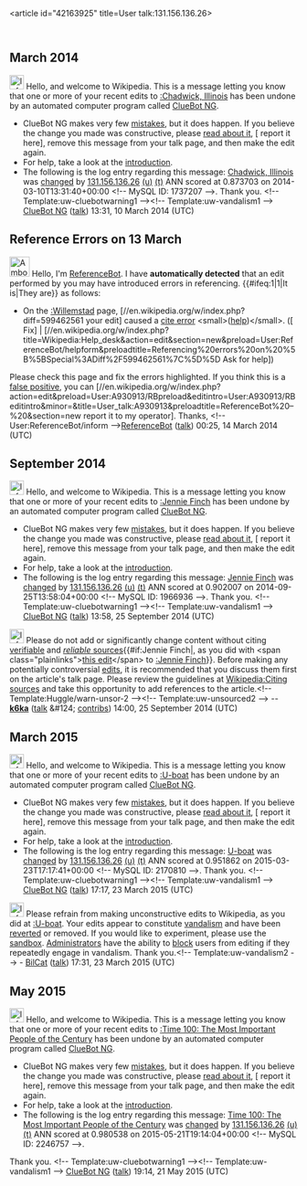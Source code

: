<article id="42163925" title=User talk:131.156.136.26>
	<talkpage id="42163925" title="User talk:131.156.136.26">
{{Shared IP edu|[[Northern Illinois University]]}}



== March 2014 ==
[[Image:Information.svg|left|25px|alt=|link=]] Hello, and welcome to Wikipedia. This is a message letting you know that one or more of your recent edits to [[:Chadwick, Illinois]] has been undone by an automated computer program called [[User:ClueBot NG|ClueBot NG]].
{{clear}}
* ClueBot NG makes very few [[User:ClueBot NG#Information About False Positives|mistakes]], but it does happen. If you believe the change you made was constructive, please [[User:ClueBot NG#Information About False Positives|read about it]], [{{User:ClueBot NG/Warnings/FPReport|1737207}} report it here], remove this message from your talk page, and then make the edit again.
* For help, take a look at the [[Wikipedia:Introduction|introduction]].
* The following is the log entry regarding this message: [[Chadwick, Illinois]] was [http://en.wikipedia.org/w/index.php?title=Chadwick%2C+Illinois&amp;diff=598982151&amp;oldid=592317615 changed] by [[Special:Contributions/131.156.136.26|131.156.136.26]] [[User:131.156.136.26|(u)]] [[User talk:131.156.136.26|(t)]] ANN scored at 0.873703 on 2014-03-10T13:31:40+00:00 &lt;!-- MySQL ID: 1737207 --&gt;. Thank you. &lt;!-- Template:uw-cluebotwarning1 --&gt;&lt;!-- Template:uw-vandalism1 --&gt; [[User:ClueBot NG|ClueBot NG]] ([[User talk:ClueBot NG|talk]]) 13:31, 10 March 2014 (UTC)
== Reference Errors on 13 March ==

[[Image:Ambox warning pn.svg|35px|alt=|link=]] Hello, I'm [[User:ReferenceBot|ReferenceBot]]. I have '''automatically detected''' that an edit performed by you may have introduced errors in referencing. {{#ifeq:1|1|It is|They are}} as follows:
*On the [[:Willemstad]] page, [//en.wikipedia.org/w/index.php?diff=599462561 your edit] caused a [[:Category:Pages_with_incorrect_ref_formatting|cite error]] &lt;small&gt;([[Help:Cite errors|help]])&lt;/small&gt;. ([{{fullurl:Willemstad|action=edit&amp;minor=minor&amp;summary=Fixing+reference+error+raised+by+%5B%5BUser%3AReferenceBot%7CReferenceBot%5D%5D}} Fix] | [//en.wikipedia.org/w/index.php?title=Wikipedia:Help_desk&amp;action=edit&amp;section=new&amp;preload=User:ReferenceBot/helpform&amp;preloadtitle=Referencing%20errors%20on%20%5B%5BSpecial%3ADiff%2F599462561%7C{{Replace|Willemstad| |%20}}%5D%5D Ask for help])
Please check this page and fix the errors highlighted. If you think this is a [[false positive]], you can [//en.wikipedia.org/w/index.php?action=edit&amp;preload=User:A930913/RBpreload&amp;editintro=User:A930913/RBeditintro&amp;minor=&amp;title=User_talk:A930913&amp;preloadtitle=ReferenceBot%20–%20{{subst&lt;/noinclude&gt;:REVISIONUSER}}&amp;section=new report it to my operator].
Thanks, &lt;!-- User:ReferenceBot/inform --&gt;[[User:ReferenceBot|ReferenceBot]] ([[User talk:ReferenceBot|talk]]) 00:25, 14 March 2014 (UTC)

== September 2014 ==
[[File:Information.svg|left|25px|alt=|link=]] Hello, and welcome to Wikipedia. This is a message letting you know that one or more of your recent edits to [[:Jennie Finch]] has been undone by an automated computer program called [[User:ClueBot NG|ClueBot NG]].
{{clear}}
* ClueBot NG makes very few [[User:ClueBot NG#Information About False Positives|mistakes]], but it does happen. If you believe the change you made was constructive, please [[User:ClueBot NG#Information About False Positives|read about it]], [{{User:ClueBot NG/Warnings/FPReport|1966936}} report it here], remove this message from your talk page, and then make the edit again.
* For help, take a look at the [[Wikipedia:Introduction|introduction]].
* The following is the log entry regarding this message: [[Jennie Finch]] was [http://en.wikipedia.org/w/index.php?title=Jennie+Finch&amp;diff=627028316&amp;oldid=621680638 changed] by [[Special:Contributions/131.156.136.26|131.156.136.26]] [[User:131.156.136.26|(u)]] [[User talk:131.156.136.26|(t)]] ANN scored at 0.902007 on 2014-09-25T13:58:04+00:00 &lt;!-- MySQL ID: 1966936 --&gt;. Thank you. &lt;!-- Template:uw-cluebotwarning1 --&gt;&lt;!-- Template:uw-vandalism1 --&gt; [[User:ClueBot NG|ClueBot NG]] ([[User talk:ClueBot NG|talk]]) 13:58, 25 September 2014 (UTC)

[[File:Information orange.svg|25px|alt=|link=]] Please do not add or significantly change content without citing [[Wikipedia:Verifiability|verifiable]] and [[Wikipedia:Verifiability|''reliable'' sources]]{{#if:Jennie Finch|, as you did with &lt;span class=&quot;plainlinks&quot;&gt;[http://en.wikipedia.org/wiki/Jennie_Finch?diff=627028552 this edit]&lt;/span&gt; to [[:Jennie Finch]]}}. Before making any potentially controversial [[Wikipedia:Editing policy|edits]], it is recommended that you discuss them first on the article's talk page. Please review the guidelines at [[Wikipedia:Citing sources]] and take this opportunity to add references to the article.&lt;!-- Template:Huggle/warn-unsor-2 --&gt;&lt;!-- Template:uw-unsourced2 --&gt; --'''[[:User:K6ka|k6ka]]''' ([[:User_talk:K6ka#|talk]] &amp;#124; [[:Special:Contributions/K6ka|contribs]])  14:00, 25 September 2014 (UTC)

== March 2015 ==
[[File:Information.svg|left|25px|alt=]] Hello, and welcome to Wikipedia. This is a message letting you know that one or more of your recent edits to [[:U-boat]] has been undone by an automated computer program called [[User:ClueBot NG|ClueBot NG]].
{{clear}}
* ClueBot NG makes very few [[User:ClueBot NG#Information About False Positives|mistakes]], but it does happen. If you believe the change you made was constructive, please [[User:ClueBot NG#Information About False Positives|read about it]], [{{User:ClueBot NG/Warnings/FPReport|2170810}} report it here], remove this message from your talk page, and then make the edit again.
* For help, take a look at the [[Wikipedia:Introduction|introduction]].
* The following is the log entry regarding this message: [[U-boat]] was [http://en.wikipedia.org/w/index.php?title=U-boat&amp;diff=653181639&amp;oldid=653181589 changed] by [[Special:Contributions/131.156.136.26|131.156.136.26]] [[User:131.156.136.26|(u)]] [[User talk:131.156.136.26|(t)]] ANN scored at 0.951862 on 2015-03-23T17:17:41+00:00 &lt;!-- MySQL ID: 2170810 --&gt;. Thank you. &lt;!-- Template:uw-cluebotwarning1 --&gt;&lt;!-- Template:uw-vandalism1 --&gt; [[User:ClueBot NG|ClueBot NG]] ([[User talk:ClueBot NG|talk]]) 17:17, 23 March 2015 (UTC)

[[File:Information orange.svg|25px|alt=Information icon|link=]] Please refrain from making unconstructive edits to Wikipedia, as you did at [[:U-boat]]. Your edits appear to constitute [[Wikipedia:Vandalism|vandalism]] and have been [[Help:Reverting|reverted]] or removed. If you would like to experiment, please use the [[Wikipedia:Sandbox|sandbox]]. [[Wikipedia:Administrators|Administrators]] have the ability to [[WP:BLOCK|block]] users from editing if they repeatedly engage in vandalism. Thank you.&lt;!-- Template:uw-vandalism2 --&gt; - [[User:BilCat|BilCat]] ([[User talk:BilCat|talk]]) 17:31, 23 March 2015 (UTC)

== May 2015 ==
[[File:Information.svg|left|25px|alt=]] Hello, and welcome to Wikipedia. This is a message letting you know that one or more of your recent edits to [[:Time 100: The Most Important People of the Century]] has been undone by an automated computer program called [[User:ClueBot NG|ClueBot NG]].
{{clear}}
* ClueBot NG makes very few [[User:ClueBot NG#Information About False Positives|mistakes]], but it does happen. If you believe the change you made was constructive, please [[User:ClueBot NG#Information About False Positives|read about it]], [{{User:ClueBot NG/Warnings/FPReport|2246757}} report it here], remove this message from your talk page, and then make the edit again.
* For help, take a look at the [[Wikipedia:Introduction|introduction]].
* The following is the log entry regarding this message: [[Time 100: The Most Important People of the Century]] was [http://en.wikipedia.org/w/index.php?title=Time+100%3A+The+Most+Important+People+of+the+Century&amp;diff=663442946&amp;oldid=663098701 changed] by [[Special:Contributions/131.156.136.26|131.156.136.26]] [[User:131.156.136.26|(u)]] [[User talk:131.156.136.26|(t)]] ANN scored at 0.980538 on 2015-05-21T19:14:04+00:00 &lt;!-- MySQL ID: 2246757 --&gt;.
Thank you. &lt;!-- Template:uw-cluebotwarning1 --&gt;&lt;!-- Template:uw-vandalism1 --&gt; [[User:ClueBot NG|ClueBot NG]] ([[User talk:ClueBot NG|talk]]) 19:14, 21 May 2015 (UTC)
	</talkpage>
</article>